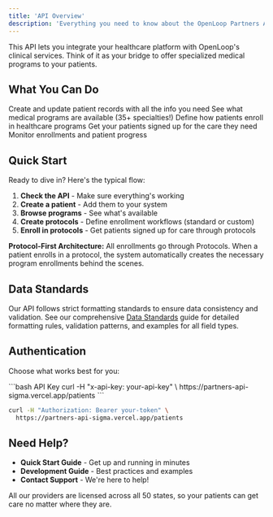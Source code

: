 ```yaml
---
title: 'API Overview'
description: 'Everything you need to know about the OpenLoop Partners API'
---
```


This API lets you integrate your healthcare platform with OpenLoop's clinical services. Think of it as your bridge to offer specialized medical programs to your patients.

## What You Can Do

<CardGroup cols={2}>
  <Card title="Manage Patients" icon="users">
    Create and update patient records with all the info you need
  </Card>
  <Card title="Browse Programs" icon="list">
    See what medical programs are available (35+ specialties!)
  </Card>
  <Card title="Create Protocols" icon="cog">
    Define how patients enroll in healthcare programs
  </Card>
  <Card title="Enroll Patients" icon="user-plus">
    Get your patients signed up for the care they need
  </Card>
  <Card title="Track Everything" icon="chart-line">
    Monitor enrollments and patient progress
  </Card>
</CardGroup>

## Quick Start

Ready to dive in? Here's the typical flow:

1. **Check the API** - Make sure everything's working
2. **Create a patient** - Add them to your system
3. **Browse programs** - See what's available
4. **Create protocols** - Define enrollment workflows (standard or custom)
5. **Enroll in protocols** - Get patients signed up for care through protocols

**Protocol-First Architecture:** All enrollments go through Protocols. When a patient enrolls in a protocol, the system automatically creates the necessary program enrollments behind the scenes.


## Data Standards

Our API follows strict formatting standards to ensure data consistency and validation. See our comprehensive [Data Standards](/api-reference/data-standards) guide for detailed formatting rules, validation patterns, and examples for all field types.

## Authentication

Choose what works best for you:

<CodeGroup>
```bash API Key
curl -H "x-api-key: your-api-key" \
  https://partners-api-sigma.vercel.app/patients
```

```bash Bearer Token
curl -H "Authorization: Bearer your-token" \
  https://partners-api-sigma.vercel.app/patients
```
</CodeGroup>

## Need Help?

- **Quick Start Guide** - Get up and running in minutes
- **Development Guide** - Best practices and examples
- **Contact Support** - We're here to help!

<Note>
All our providers are licensed across all 50 states, so your patients can get care no matter where they are.
</Note>
